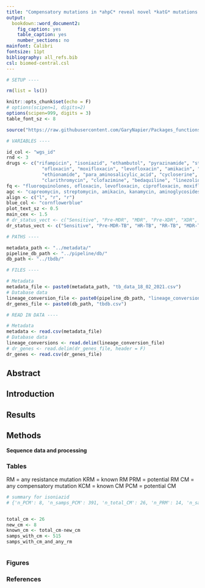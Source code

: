 ```yaml
---
title: "Compensatory mutations in *ahpC* reveal novel *katG* mutations implicated in isoniazid resistance in Mycobacterium tuberculosis"
output: 
  bookdown::word_document2: 
    fig_caption: yes
    table_caption: yes
    number_sections: no
mainfont: Calibri
fontsize: 11pt
bibliography: all_refs.bib
csl: biomed-central.csl
---
```


```r

# SETUP ----

rm(list = ls())

knitr::opts_chunk$set(echo = F)
# options(scipen=1, digits=2)
options(scipen=999, digits = 3)
table_font_sz <- 8

```

```r

source("https://raw.githubusercontent.com/GaryNapier/Packages_functions/master/Functions.R")

```

```r


# VARIABLES ----

id_col <- "wgs_id"
rnd <- 3
drugs <- c("rifampicin", "isoniazid", "ethambutol", "pyrazinamide", "streptomycin", 
             "ofloxacin", "moxifloxacin", "levofloxacin", "amikacin", "kanamycin", "capreomycin", "ciprofloxacin", "prothionamide", 
             "ethionamide", "para_aminosalicylic_acid", "cycloserine",
             "clarithromycin", "clofazimine", "bedaquiline", "linezolid", "rifabutin", "delamanid")
fq <- "fluoroquinolones, ofloxacin, levofloxacin, ciprofloxacin, moxifloxacin"
agc <- "capreomycin, streptomycin, amikacin, kanamycin, aminoglycosides"
align <- c("l", "r", "r")
blue_col <- "cornflowerblue"
plot_text_sz <- 0.5
main_cex <- 1.5
# dr_status_vect <- c("Sensitive", "Pre-MDR", "MDR", "Pre-XDR", "XDR", "Other")
dr_status_vect <- c("Sensitive", "Pre-MDR-TB", "HR-TB", "RR-TB", "MDR-TB", "Pre-XDR-TB", "XDR-TB", "Other")

```

```r

# PATHS ----

metadata_path <- "../metadata/"
pipeline_db_path <- "../pipeline/db/"
db_path <- "../tbdb/"

```

```r

# FILES ----

# Metadata
metadata_file <- paste0(metadata_path, "tb_data_18_02_2021.csv")
# Database data
lineage_conversion_file <- paste0(pipeline_db_path, "lineage_conversions.txt")
dr_genes_file <- paste0(db_path, "tbdb.csv")

```

```r

# READ IN DATA ----

# Metadata
metadata <- read.csv(metadata_file)
# Database data
lineage_conversions <- read.delim(lineage_conversion_file)
# dr_genes <- read.delim(dr_genes_file, header = F)
dr_genes <- read.csv(dr_genes_file)


```





## Abstract

## Introduction

## Results

## Methods

**Sequence data and processing**

### Tables

RM = any resistance mutation 
KRM = known RM 
PRM = potential RM 
CM = any compensatory mutation 
KCM = known CM 
PCM = potential CM 
```r

# summary for isoniazid
# {'n_PCM': 8, 'n_samps_PCM': 391, 'n_total_CM': 26, 'n_PRM': 14, 'n_samps_PRM': 74, 'n_samps_CM': 515, 'n_samps_CM_and_PRM': 28, 'n_samps_CM_KRM_no_PRM': 460, 'n_samps_CM_no_KRM': 31, 'n_samps_CM_no_KRM_PRM': 4, 'n_samps_CM_no_KRM_no_PRM': 27}


total_cm <- 26
new_cm <- 8
known_cm <- total_cm-new_cm
samps_with_cm <- 515
samps_with_cm_and_any_rm



```


### Figures

### References

































